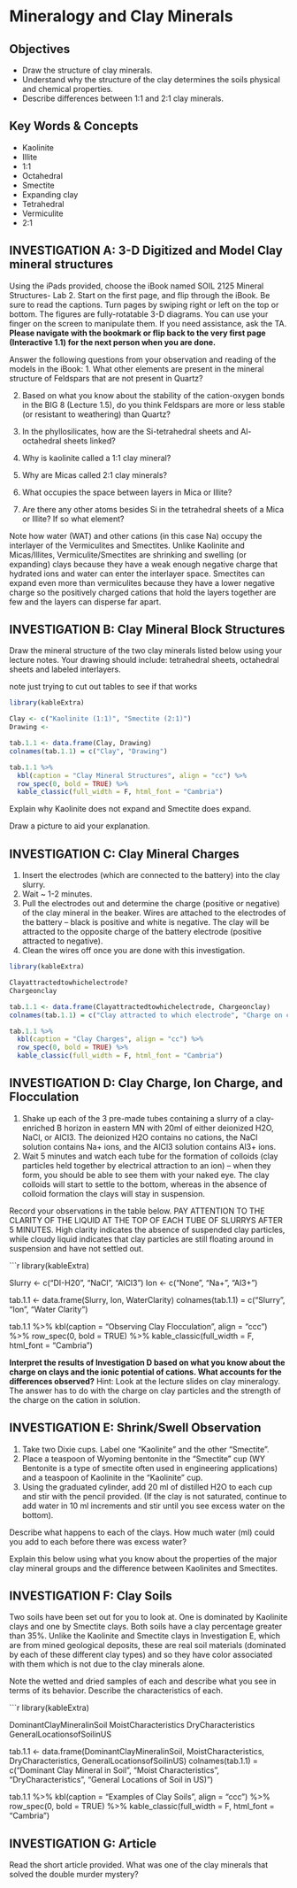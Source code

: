 # **Mineralogy and Clay Minerals**

::: callout-note
## Objectives

- Draw the structure of clay minerals.
- Understand why the structure of the clay determines the soils physical and chemical properties.
- Describe differences between 1:1 and 2:1 clay minerals.

:::

::: callout-tip
## Key Words & Concepts

- Kaolinite
- Illite
- 1:1
- Octahedral
- Smectite
- Expanding clay
- Tetrahedral
- Vermiculite
- 2:1

:::

## INVESTIGATION A: 3-D Digitized and Model Clay mineral structures

Using the iPads provided, choose the iBook named SOIL 2125 Mineral Structures- Lab 2. Start on the first page, and flip through the iBook. Be sure to read the captions. Turn pages by swiping right or left on the top or bottom. The figures are fully-rotatable 3-D diagrams. You can use your finger on the screen to manipulate them. If you need assistance, ask the TA. **Please navigate with the bookmark or flip back to the very first page (Interactive 1.1) for the next person when you are done.**

Answer the following questions from your observation and reading of the models in the iBook:
1. What other elements are present in the mineral structure of Feldspars that are not present in Quartz?


2. Based on what you know about the stability of the cation-oxygen bonds in the BIG 8 (Lecture 1.5), do you think Feldspars are more or less stable (or resistant to weathering) than Quartz?


3. In the phyllosilicates, how are the Si-tetrahedral sheets and Al-octahedral sheets linked?


4. Why is kaolinite called a 1:1 clay mineral?


5. Why are Micas called 2:1 clay minerals?


6. What occupies the space between layers in Mica or Illite?


7. Are there any other atoms besides Si in the tetrahedral sheets of a Mica or Illite? If so what element?


Note how water (WAT) and other cations (in this case Na) occupy the interlayer of the Vermiculites and Smectites. Unlike Kaolinite and Micas/Illites, Vermiculite/Smectites are shrinking and swelling (or expanding) clays because they have a weak enough negative charge that hydrated ions and water can enter the interlayer space. Smectites can expand even more than vermiculites because they have a lower negative charge so the positively charged cations that hold the layers together are few and the layers can disperse far apart.

## INVESTIGATION B: Clay Mineral Block Structures

Draw the mineral structure of the two clay minerals listed below using your lecture notes. Your drawing should include: tetrahedral sheets, octahedral sheets and labeled interlayers.

note just trying to cut out tables to see if that works

```r
library(kableExtra)

Clay <- c("Kaolinite (1:1)", "Smectite (2:1)")
Drawing <-

tab.1.1 <- data.frame(Clay, Drawing)
colnames(tab.1.1) = c("Clay", "Drawing")

tab.1.1 %>%
  kbl(caption = "Clay Mineral Structures", align = "cc") %>%
  row_spec(0, bold = TRUE) %>%
  kable_classic(full_width = F, html_font = "Cambria")
```

Explain why Kaolinite does not expand and Smectite does expand.


Draw a picture to aid your explanation.

## INVESTIGATION C: Clay Mineral Charges

1. Insert the electrodes (which are connected to the battery) into the clay slurry.
2. Wait ~ 1-2 minutes.
3. Pull the electrodes out and determine the charge (positive or negative) of the clay mineral in the beaker. Wires are attached to the electrodes of the battery – black is positive and white is negative. The clay will be attracted to the opposite charge of the battery electrode (positive attracted to negative).
4. Clean the wires off once you are done with this investigation.

```r
library(kableExtra)

Clayattractedtowhichelectrode?
Chargeonclay

tab.1.1 <- data.frame(Clayattractedtowhichelectrode, Chargeonclay)
colnames(tab.1.1) = c("Clay attracted to which electrode", "Charge on clay")

tab.1.1 %>%
  kbl(caption = "Clay Charges", align = "cc") %>%
  row_spec(0, bold = TRUE) %>%
  kable_classic(full_width = F, html_font = "Cambria")
```

## INVESTIGATION D: Clay Charge, Ion Charge, and Flocculation

1. Shake up each of the 3 pre-made tubes containing a slurry of a clay-enriched B horizon in eastern MN with 20ml of either deionized H2O, NaCl, or AlCl3. The deionized H2O contains no cations, the NaCl solution contains Na+ ions, and the AlCl3 solution contains Al3+ ions.
2. Wait 5 minutes and watch each tube for the formation of colloids (clay particles held together by electrical attraction to an ion) – when they form, you should be able to see them with your naked eye. The clay colloids will start to settle to the bottom, whereas in the absence of colloid formation the clays will stay in suspension.

Record your observations in the table below. PAY ATTENTION TO THE CLARITY OF THE LIQUID AT THE TOP OF EACH TUBE OF SLURRYS AFTER 5 MINUTES. High clarity indicates the absence of suspended clay particles, while cloudy liquid indicates that clay particles are still floating around in suspension and have not settled out.

```r
library(kableExtra)

Slurry <- c("DI-H20", "NaCl", "AlCl3")
Ion <- c("None", "Na+", "Al3+")

tab.1.1 <- data.frame(Slurry, Ion, WaterClarity)
colnames(tab.1.1) = c("Slurry", "Ion", "Water Clarity")

tab.1.1 %>%
  kbl(caption = "Observing Clay Flocculation", align = "ccc") %>%
  row_spec(0, bold = TRUE) %>%
  kable_classic(full_width = F, html_font = "Cambria")

**Interpret the results of Investigation D based on what you know about the charge on clays and the ionic potential of cations. What accounts for the differences observed?** Hint: Look at the lecture slides on clay mineralogy. The answer has to do with the charge on clay particles and the strength of the charge on the cation in solution.

## INVESTIGATION E: Shrink/Swell Observation

1. Take two Dixie cups. Label one “Kaolinite” and the other “Smectite”.
2. Place a teaspoon of Wyoming bentonite in the “Smectite” cup (WY Bentonite is a type of smectite often used in engineering applications) and a teaspoon of Kaolinite in the “Kaolinite” cup.
3. Using the graduated cylinder, add 20 ml of distilled H2O to each cup and stir with the pencil provided. (If the clay is not saturated, continue to add water in 10 ml increments and stir until you see excess water on the bottom).

Describe what happens to each of the clays. How much water (ml) could you add to each before there was excess water?




Explain this below using what you know about the properties of the major clay mineral groups and the difference between Kaolinites and Smectites.


## INVESTIGATION F: Clay Soils

Two soils have been set out for you to look at. One is dominated by Kaolinite clays and one by Smectite clays. Both soils have a clay percentage greater than 35%. Unlike the Kaolinite and Smectite clays in Investigation E, which are from mined geological deposits, these are real soil materials (dominated by each of these different clay types) and so they have color associated with them which is not due to the clay minerals alone.

Note the wetted and dried samples of each and describe what you see in terms of its behavior. Describe the characteristics of each.

```r
library(kableExtra)

DominantClayMineralinSoil
MoistCharacteristics
DryCharacteristics
GeneralLocationsofSoilinUS

tab.1.1 <- data.frame(DominantClayMineralinSoil, MoistCharacteristics, DryCharacteristics, GeneralLocationsofSoilinUS)
colnames(tab.1.1) = c("Dominant Clay Mineral in Soil", "Moist Characteristics", "DryCharacteristics", "General Locations of Soil in US)")

tab.1.1 %>%
  kbl(caption = "Examples of Clay Soils", align = "ccc") %>%
  row_spec(0, bold = TRUE) %>%
  kable_classic(full_width = F, html_font = "Cambria")


## INVESTIGATION G: Article


Read the short article provided. What was one of the clay minerals that solved the double murder mystery?